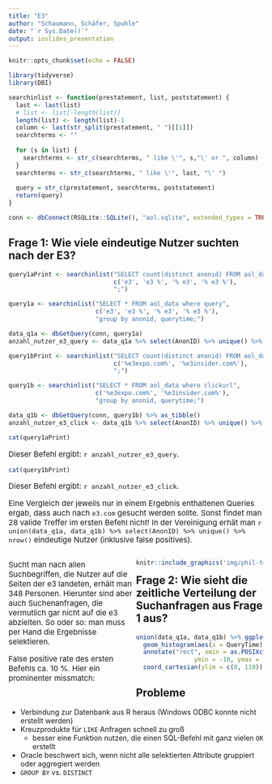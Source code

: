 ```yaml
---
title: "E3"
author: "Schaumann, Schäfer, Spuhle"
date: "`r Sys.Date()`"
output: ioslides_presentation
---
```


<style>
p {
  font-size: 15px;
}
</style>

```r
knitr::opts_chunk$set(echo = FALSE)

library(tidyverse)
library(DBI)

searchinlist <- function(prestatement, list, poststatement) {
  last <- last(list)
  # list <- list[-length(list)]
  length(list) <- length(list)-1
  column <- last(str_split(prestatement, " ")[[1]])
  searchterms <- ""
  
  for (s in list) {
    searchterms <- str_c(searchterms, " like \'", s,"\' or ", column)
  }
  searchterms <- str_c(searchterms, " like \'", last, "\' ")
  
  query = str_c(prestatement, searchterms, poststatement)
  return(query)
}

conn <- dbConnect(RSQLite::SQLite(), "aol.sqlite", extended_types = TRUE)
```

## Frage 1: Wie viele eindeutige Nutzer suchten nach der E3?

```r
query1aPrint <- searchinlist("SELECT count(distinct anonid) FROM aol_data where query", 
                             c('e3', 'e3 %', '% e3', '% e3 %'),
                             ";")

query1a <- searchinlist("SELECT * FROM aol_data where query",
                        c('e3', 'e3 %', '% e3', '% e3 %'),
                        "group by anonid, querytime;")

data_q1a <- dbGetQuery(conn, query1a)
anzahl_nutzer_e3_query <- data_q1a %>% select(AnonID) %>% unique() %>% nrow()

query1bPrint <- searchinlist("SELECT count(distinct anonid) FROM aol_data where clickurl", 
                             c('%e3expo.com%', '%e3insider.com%'),
                             ";")

query1b <- searchinlist("SELECT * FROM aol_data where clickurl", 
                        c('%e3expo.com%', '%e3insider.com%'),
                        "group by anonid, querytime;")

data_q1b <- dbGetQuery(conn, query1b) %>% as_tibble()
anzahl_nutzer_e3_click <- data_q1b %>% select(AnonID) %>% unique() %>% nrow()
```

```r
cat(query1aPrint)
```

Dieser Befehl ergibt: `r anzahl_nutzer_e3_query`.

```r
cat(query1bPrint)
```

Dieser Befehl ergibt: `r anzahl_nutzer_e3_click`.

Eine Vergleich der jeweils nur in einem Ergebnis enthaltenen Queries ergab, dass auch nach `e3.com` gesucht werden sollte. Sonst findet man 28 valide Treffer im ersten Befehl nicht! In der Vereinigung erhät man `r union(data_q1a, data_q1b) %>% select(AnonID) %>% unique() %>% nrow()` eindeutige Nutzer (inklusive false positives).

<div style="float: left; width: 50%;">
<p>Sucht man nach allen Suchbegriffen, die Nutzer auf die Seiten der e3 landeten, erhält man 348 Personen. Hierunter sind aber auch Suchenanfragen, die vermutlich gar nicht auf die e3 abzielten. So oder so: man muss per Hand die Ergebnisse selektieren.</p>

<p>False positive rate des ersten Befehls ca. 10 %. Hier ein prominenter missmatch:</p>
</div>

<div style="float: right; width: 50%;">
```r
knitr::include_graphics('img/phil-teds-sport-buggy-in-apple-green-colour_1.webp')
```
</div>

## Frage 2: Wie sieht die zeitliche Verteilung der Suchanfragen aus Frage 1 aus?

```r
union(data_q1a, data_q1b) %>% ggplot() + 
  geom_histogram(aes(x = QueryTime), color = "black") +
  annotate("rect", xmin = as.POSIXct("2006-05-10"), xmax = as.POSIXct("2006-05-12"), 
                ymin = -10, ymax = 120, fill = "#88FF55", alpha = .4) +
  coord_cartesian(ylim = c(0, 110))
```

## Probleme

* Verbindung zur Datenbank aus R heraus (Windows ODBC konnte nicht erstellt werden)
* Kreuzprodukte für `LIKE` Anfragen schnell zu groß
  * besser eine Funktion nutzen, die einen SQL-Befehl mit ganz vielen `OR` erstellt
* Oracle beschwert sich, wenn nicht alle selektierten Attribute gruppiert oder aggregiert werden
* `GROUP BY` vs. `DISTINCT`